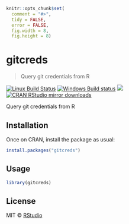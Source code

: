 
```r
knitr::opts_chunk$set(
  comment = "#>",
  tidy = FALSE,
  error = FALSE,
  fig.width = 8,
  fig.height = 8)
```

# gitcreds

> Query git credentials from R

[![Linux Build Status](https://travis-ci.org/gaborcsardi/gitcreds.svg?branch=master)](https://travis-ci.org/gaborcsardi/gitcreds)
[![Windows Build status](https://ci.appveyor.com/api/projects/status/github/gaborcsardi/gitcreds?svg=true)](https://ci.appveyor.com/project/gaborcsardi/gitcreds)
[![](http://www.r-pkg.org/badges/version/gitcreds)](http://www.r-pkg.org/pkg/gitcreds)
[![CRAN RStudio mirror downloads](http://cranlogs.r-pkg.org/badges/gitcreds)](http://www.r-pkg.org/pkg/gitcreds)


Query git credentials from R

## Installation

Once on CRAN, install the package as usual:

```r
install.packages("gitcreds")
```

## Usage

```r
library(gitcreds)
```

## License

MIT © [RStudio](https://github.com/rstudio)
